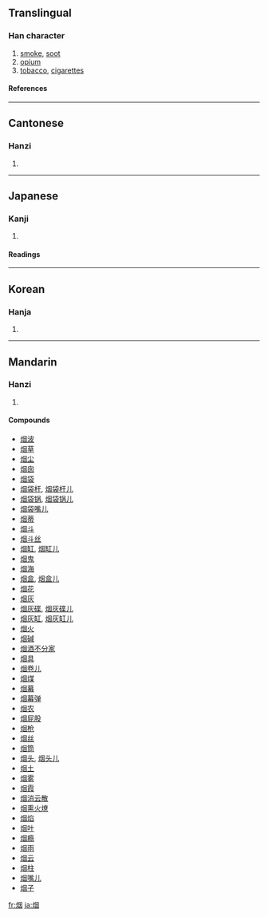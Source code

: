 {{see|煙}}

==Translingual==
===Han character===
{{Han char|rn=86|rad=火|as=06|sn=10|four=|canj=火田大 (FWK)}}
# [[smoke]], [[soot]]
# [[opium]]
# [[tobacco]], [[cigarette]]s
====References====
{{Han ref|kx=0671.040|dkj=19022|dj=1080.030|hdz=32199.120|uh=70DF|ud=28895}}

----
==Cantonese==
===Hanzi===
{{yue-hanzi|jyut=|y=yin1}}
# {{defn|Cantonese}}

----
==Japanese==
===Kanji===
{{ja-kanji|grade=|rs=火06}}
# {{defn|Japanese}} 
====Readings====
{{ja-readings|on=[[えん]] (en)|kun=[[けむり]] (kemuri), [[けむる]] (kemuru), [[けむい]] (kemui)}}

----
==Korean==
===Hanja===
{{ko-hanja|hangeul=연|eumhun=|rv=yeon|mr=yŏn|y=yen}}
# {{defn|Korean}}

----
==Mandarin==
===Hanzi===
{{cmn-hanzi|tra=煙|pin=[[yān]] ([[yan1]])|wg=yen<sup>1</sup>}}
# {{defn|Mandarin}}

====Compounds====
*[[烟波]]
*[[烟草]]
*[[烟尘]]
*[[烟囱]]
*[[烟袋]]
*[[烟袋杆]], [[烟袋杆儿]]
*[[烟袋锅]], [[烟袋锅儿]]
*[[烟袋嘴儿]]
*[[烟蒂]]
*[[烟斗]]
*[[烟斗丝]]
*[[烟缸]], [[烟缸儿]]
*[[烟鬼]]
*[[烟海]]
*[[烟盒]], [[烟盒儿]]
*[[烟花]]
*[[烟灰]]
*[[烟灰碟]], [[烟灰碟儿]]
*[[烟灰缸]], [[烟灰缸儿]]
*[[烟火]]
*[[烟碱]]
*[[烟酒不分家]]
*[[烟具]]
*[[烟卷儿]]
*[[烟煤]]
*[[烟幕]]
*[[烟幕弹]]
*[[烟农]]
*[[烟屁股]]
*[[烟枪]]
*[[烟丝]]
*[[烟筒]]
*[[烟头]], [[烟头儿]]
*[[烟土]]
*[[烟雾]]
*[[烟霞]]
*[[烟消云散]]
*[[烟熏火燎]]
*[[烟焰]]
*[[烟叶]]
*[[烟瘾]]
*[[烟雨]]
*[[烟云]]
*[[烟柱]]
*[[烟嘴儿]]
*[[烟子]]

[[fr:烟]]
[[ja:烟]]
